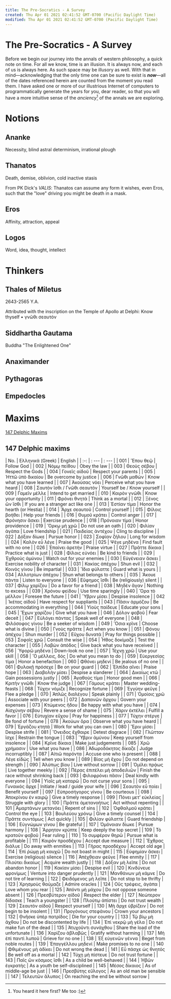 ```yaml
---
title: The Pre-Socratics - A Survey
created: Thu Apr 01 2021 02:41:52 GMT-0700 (Pacific Daylight Time)
modified: Thu Apr 01 2021 02:41:52 GMT-0700 (Pacific Daylight Time)
---
```

# The Pre-Socratics - A Survey

Before we begin our journey into the annals of western philosophy, a quick note on time. For all we know, time is an illusion. It is always now, and each of us is always here. As such space may be illusory as well. With that in mind—acknowledging that the only time one can be sure to exist is ***now***—all of the dates referenced herein are counted from the moment you read them. I have asked one or more of our illustrious Internet of computers to programmatically generate the years for you, dear reader, so that you will have a more intuitive sense of the *anciency*[^1] of the annals we are exploring.

# Notions

## Ananke
Necessity, blind astral determinism, irrational plough

## Thanatos
Death, demise, oblivion, cold inactive stasis

From PK Dick's *VALIS*: Thanatos can assume any form it wishes, even Eros, such that the "love" driving you might be death in a mask.

## Eros
Affinity, attraction, appeal

## Logos
Word, idea, thought, intellect

# Thinkers
## Thales of Miletus
2643-2565 Y.A.

Attributed with the inscription on the Temple of Apollo at Delphi:
Know thyself • γνῶθι σεαυτόν

## Siddhartha Gautama
Buddha "The Enlightened One"

## Anaximander

## Pythagoras

## Empedocles

# Maxims

[147 Delphic Maxims](https://www.wikiwand.com/en/Delphic_maxims#/147_Delphic_maxims_as_cited_by_Stobaeus)

## 147 Delphic maxims
| No. | Ελληνικά (Greek)             | English                                |
| :-: | : ---                        | : ---                                  |
| 001 | Ἕπου θεῷ                     | Follow God                             |
| 002 | Νόμῳ πείθου                  | Obey the law                           |
| 003 | Θεοὺς σέβου                  | Respect the Gods                       |
| 004 | Γονεῖς αἰδοῦ                 | Respect your parents                   |
| 005 | Ἡττῶ ὑπὸ δικαίου             | Be overcome by justice                 |
| 006 | Γνῶθι μαθών                  | Know what you have learned             |
| 007 | Ἀκούσας νόει                 | Perceive what you have heard           |
| 008 | Σαυτὸν ἴσθι / Γνῶθι σεαυτόν  | Yourself be / Know yourself            |
| 009 | Γαμεῖν μέλλε                 | Intend to get married                  |
| 010 | Καιρὸν γνῶθι                 | Know your opportunity                  |
| 011 | Φρόνει θνητά                 | Think as a mortal                      |
| 012 | Ξένος ὢν ἴσθι                | If you are a stranger act like one     |
| 013 | Ἑστίαν τίμα                  | Honor the hearth (or Hestia)           |
| 014 | Ἄρχε σεαυτοῦ                 | Control yourself                       |
| 015 | Φίλοις βοήθει                | Help your friends                      |
| 016 | Θυμοῦ κράτει                 | Control anger                          |
| 017 | Φρόνησιν ἄσκει               | Exercise prudence                      |
| 018 | Πρόνοιαν τίμα                | Honor providence                       |
| 019 | Ὅρκῳ μὴ χρῶ                  | Do not use an oath                     |
| 020 | Φιλίαν ἀγάπα                 | Love friendship                        |
| 021 | Παιδείας ἀντέχου             | Cling to discipline                    |
| 022 | Δόξαν δίωκε                  | Pursue honor                           |
| 023 | Σοφίαν ζήλου                 | Long for wisdom                        |
| 024 | Καλὸν εὖ λέγε                | Praise the good                        |
| 025 | Ψέγε μηδένα                  | Find fault with no one                 |
| 026 | Ἐπαίνει ἀρετήν               | Praise virtue                          |
| 027 | Πρᾶττε δίκαια                | Practice what is just                  |
| 028 | Φίλοις εὐνόει                | Be kind to friends                     |
| 029 | Ἐχθροὺς ἀμύνου               | Watch out for your enemies             |
| 030 | Εὐγένειαν ἄσκει              | Exercise nobility of character         |
| 031 | Κακίας ἀπέχου                | Shun evil                              |
| 032 | Κοινὸς γίνου                 | Be impartial                           |
| 033 | Ἴδια φύλαττε                 | Guard what is yours                    |
| 034 | Αλλοτρίων ἀπέχου             | Shun what belongs to others            |
| 035 | Ἄκουε πάντα                  | Listen to everyone                     |
| 036 | Εὔφημος ἴσθι                 | Be (religiously) silent                |
| 037 | Φίλῳ χαρίζου                 | Do a favor for a friend                |
| 038 | Μηδὲν ἄγαν                   | Nothing to excess                      |
| 039 | Χρόνου φείδου                | Use time sparingly                     |
| 040 | Ὅρα τὸ μέλλον                | Foresee the future                     |
| 041 | Ὕβριν μίσει                  | Despise insolence                      |
| 042 | Ἱκέτας αἰδοῦ                 | Have respect for suppliants            |
| 043 | Πᾶσιν ἁρμόζου                | Be accommodating in everything         |
| 044 | Υἱοὺς παίδευε                | Educate your sons                      |
| 045 | Ἔχων χαρίζου                 | Give what you have                     |
| 046 | Δόλον φοβοῦ                  | Fear deceit                            |
| 047 | Εὐλόγει πάντας               | Speak well of everyone                 |
| 048 | Φιλόσοφος γίνου              | Be a seeker of wisdom                  |
| 049 | Ὅσια κρῖνε                   | Choose what is divine                  |
| 050 | Γνοὺς πρᾶττε                 | Act when you know                      |
| 051 | Φόνου ἀπέχου                 | Shun murder                            |
| 052 | Εὔχου δυνατά                 | Pray for things possible               |
| 053 | Σοφοῖς χρῶ                   | Consult the wise                       |
| 054 | Ἦθος δοκίμαζε                | Test the character                     |
| 055 | Λαβὼν ἀπόδος                 | Give back what you have received       |
| 056 | Ὑφορῶ μηδένα                 | Down-look no one                       |
| 057 | Τέχνῃ χρῶ                    | Use your skill                         |
| 058 | Ὃ μέλλεις, δός               | Do what you mean to do                 |
| 059 | Εὐεργεσίας τίμα              | Honor a benefaction                    |
| 060 | Φθόνει μηδενί                | Be jealous of no one                   |
| 061 | Φυλακῇ πρόσεχε               | Be on your guard                       |
| 062 | Ἐλπίδα αἴνει                 | Praise hope                            |
| 063 | Διαβολὴν μίσει               | Despise a slanderer                    |
| 064 | Δικαίως κτῶ                  | Gain possessions justly                |
| 065 | Ἀγαθοὺς τίμα                 | Honor good men                         |
| 066 | Κριτὴν γνῶθι                 | Know the judge                         |
| 067 | Γάμους κράτει                | Master wedding-feasts                  |
| 068 | Τύχην νόμιζε                 | Recognize fortune                      |
| 069 | Ἐγγύην φεῦγε                 | Flee a pledge                          |
| 070 | Ἁπλῶς διαλέγου               | Speak plainly                          |
| 071 | Ὁμοίοις χρῶ                  | Associate with your peers              |
| 072 | Δαπανῶν ἄρχου                | Govern your expenses                   |
| 073 | Κτώμενος ἥδου                | Be happy with what you have            |
| 074 | Αἰσχύνην σέβου               | Revere a sense of shame                |
| 075 | Χάριν ἐκτέλει                | Fulfill a favor                        |
| 076 | Εὐτυχίαν εὔχου               | Pray for happiness                     |
| 077 | Τύχην στέργε                 | Be fond of fortune                     |
| 078 | Ἀκούων ὅρα                   | Observe what you have heard            |
| 079 | Ἐργάζου κτητά                | Work for what you can own              |
| 080 | Ἔριν μίσει                   | Despise strife                         |
| 081 | Ὄνειδος ἔχθαιρε              | Detest disgrace                        |
| 082 | Γλῶτταν ἴσχε                 | Restrain the tongue                    |
| 083 | Ὕβριν ἀμύνου                 | Keep yourself from insolence           |
| 084 | Κρῖνε δίκαια                 | Make just judgements                   |
| 085 | Χρῶ χρήμασιν                 | Use what you have                      |
| 086 | Ἀδωροδόκητος δίκαζε          | Judge incorruptibly                    |
| 087 | Αἰτιῶ παρόντα                | Accuse one who is present              |
| 088 | Λέγε εἰδώς                   | Tell when you know                     |
| 089 | Βίας μὴ ἔχου                 | Do not depend on strength              |
| 090 | Ἀλύπως βίου                  | Live without sorrow                    |
| 091 | Ὁμίλει πρᾴως                 | Live together meekly                   |
| 092 | Πέρας ἐπιτέλει μὴ ἀποδειλιῶν | Finish the race without shrinking back |
| 093 | Φιλοφρόνει πᾶσιν             | Deal kindly with everyone              |
| 094 | Υἱοῖς μὴ καταρῶ              | Do not curse your sons                 |
| 095 | Γυναικὸς ἄρχε                | Initiate / lead / guide your wife      |
| 096 | Σεαυτὸν εὖ ποίει             | Benefit yourself                       |
| 097 | Εὐπροσήγορος γίνου           | Be courteous                           |
| 098 | Ἀποκρίνου ἐν καιρῷ           | Give a timely response                 |
| 099 | Πόνει μετ’ εὐκλείας          | Struggle with glory                    |
| 100 | Πρᾶττε ἀμετανοήτως           | Act without repenting                  |
| 101 | Ἁμαρτάνων μετανόει           | Repent of sins                         |
| 102 | Ὀφθαλμοῦ κράτει              | Control the eye                        |
| 103 | Βουλεύου χρόνῳ               | Give a timely counsel                  |
| 104 | Πρᾶττε συντόμως              | Act quickly                            |
| 105 | Φιλίαν φύλαττε               | Guard friendship                       |
| 106 | Εὐγνώμων γίνου               | Be grateful                            |
| 107 | Ὁμόνοιαν δίωκε               | Pursue harmony                         |
| 108 | Ἄρρητον κρύπτε               | Keep deeply the top secret             |
| 109 | Τὸ κρατοῦν φοβοῦ             | Fear ruling                            |
| 110 | Τὸ συμφέρον θηρῶ             | Pursue what is profitable              |
| 111 | Καιρὸν προσδέχου             | Accept due measure                     |
| 112 | Ἔχθρας διάλυε                | Do away with enmities                  |
| 113 | Γῆρας προσδέχου              | Accept old age                         |
| 114 | Ἐπὶ ῥώμῃ μὴ καυχῶ            | Do not boast in might                  |
| 115 | Εὐφημίαν ἄσκει               | Exercise (religious) silence           |
| 116 | Ἀπέχθειαν φεῦγε              | Flee enmity                            |
| 117 | Πλούτει δικαίως              | Acquire wealth justly                  |
| 118 | Δόξαν μὴ λεῖπε               | Do not abandon honor                   |
| 119 | Κακίαν μίσει                 | Despise evil                           |
| 120 | Κινδύνευε φρονίμως           | Venture into danger prudently          |
| 121 | Μανθάνων μὴ κάμνε            | Do not tire of learning                |
| 122 | Φειδόμενος μὴ λεῖπε          | Do not stop to be thrifty              |
| 123 | Χρησμοὺς θαύμαζε             | Admire oracles                         |
| 124 | Οὓς τρέφεις, ἀγάπα           | Love whom you rear                     |
| 125 | Ἀπόντι μὴ μάχου              | Do not oppose someone absent           |
| 126 | Πρεσβύτερον αἰδοῦ            | Respect the elder                      |
| 127 | Νεώτερον δίδασκε             | Teach a youngster                      |
| 128 | Πλούτῳ ἀπίστει               | Do not trust wealth                    |
| 129 | Σεαυτὸν αἰδοῦ                | Respect yourself                       |
| 130 | Μὴ ἄρχε ὑβρίζειν             | Do not begin to be insolent            |
| 131 | Προγόνους στεφάνου           | Crown your ancestors                   |
| 132 | Θνῆσκε ὑπὲρ πατρίδος         | Die for your country                   |
| 133 | Τῷ βίῳ μὴ ἄχθου              | Do not be discontented by life         |
| 134 | Ἐπὶ νεκρῷ μὴ γέλα            | Do not make fun of the dead            |
| 135 | Ἀτυχοῦντι συνάχθου           | Share the load of the unfortunate      |
| 136 | Χαρίζου ἀβλαβῶς              | Gratify without harming                |
| 137 | Μὴ ἐπὶ παντὶ λυποῦ           | Grieve for no one                      |
| 138 | Ἐξ εὐγενῶν γέννα             | Beget from noble routes                |
| 139 | Ἐπαγγέλλου μηδενί            | Make promises to no one                |
| 140 | Φθιμένους μὴ ἀδίκει          | Do not wrong the dead                  |
| 141 | Εὖ πάσχε ὡς θνητός           | Be well off as a mortal                |
| 142 | Τύχῃ μὴ πίστευε              | Do not trust fortune                   |
| 143 | Παῖς ὢν κόσμιος ἴσθι         | As a child be well-behaved             |
| 144 | Ἡβῶν ἐγκρατής                | As a youth be self-disciplined         |
| 145 | Μέσος δίκαιος                | As of middle-age be just               |
| 146 | Πρεσβύτης εὔλογος            | As an old man be sensible              |
| 147 | Τελευτῶν ἄλυπος              | On reaching the end be without sorrow  |

[^1]: You heard it here first? Me too :)
